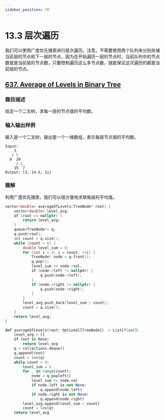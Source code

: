 ```yaml
---
sidebar_position: 70
---
```


# 13.3 层次遍历

我们可以使用广度优先搜索进行层次遍历。注意，不需要使用两个队列来分别存储当前层的节点和下一层的节点，因为在开始遍历一层的节点时，当前队列中的节点数就是当前层的节点数，只要控制遍历这么多节点数，就能保证这次遍历的都是当前层的节点。

## [637. Average of Levels in Binary Tree](https://leetcode.com/problems/average-of-levels-in-binary-tree/)

### 题目描述

给定一个二叉树，求每一层的节点值的平均数。

### 输入输出样例

输入是一个二叉树，输出是一个一维数组，表示每层节点值的平均数。

```
Input:
    3
   / \
  9  20
     / \
    15  7
Output: [3, 14.5, 11]
```

### 题解

利用广度优先搜索，我们可以很方便地求取每层的平均值。

<Tabs>
<TabItem value="cpp" label="C++">

```cpp
vector<double> averageOfLevels(TreeNode* root) {
    vector<double> level_avg;
    if (root == nullptr) {
        return level_avg;
    }
    queue<TreeNode*> q;
    q.push(root);
    int count = q.size();
    while (count > 0) {
        double level_sum = 0;
        for (int i = 0; i < count; ++i) {
            TreeNode* node = q.front();
            q.pop();
            level_sum += node->val;
            if (node->left != nullptr) {
                q.push(node->left);
            }
            if (node->right != nullptr) {
                q.push(node->right);
            }
        }
        level_avg.push_back(level_sum / count);
        count = q.size();
    }
    return level_avg;
}
```

</TabItem>
<TabItem value="py" label="Python">

```py
def averageOfLevels(root: Optional[TreeNode]) -> List[float]:
    level_avg = []
    if root is None:
        return level_avg
    q = collections.deque()
    q.append(root)
    count = len(q)
    while count > 0:
        level_sum = 0
        for _ in range(count):
            node = q.popleft()
            level_sum += node.val
            if node.left is not None:
                q.append(node.left)
            if node.right is not None:
                q.append(node.right)
        level_avg.append(level_sum / count)
        count = len(q)
    return level_avg
```

</TabItem>

</Tabs>
